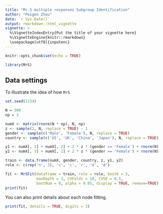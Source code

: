 ```yaml
---
title: "Mr.S multiple responses Subgroup Identification"
author: "Peigen Zhou"
date: `r Sys.Date()`
output: rmarkdown::html_vignette
vignette: >
  %\VignetteIndexEntry{Put the title of your vignette here}
  %\VignetteEngine{knitr::rmarkdown}
  \usepackage[utf8]{inputenc}
---
```


```r
knitr::opts_chunk$set(echo = TRUE)
```

```r
library(MrS)
```


## Data settings

To illustrate the idea of how `MrS` 

```r
set.seed(1234)

N = 300
np = 3

numX <- matrix(rnorm(N * np), N, np)
z <- sample(2, N, replace = TRUE) - 1
gender <- sample(c('Male', 'Female'), N, replace = TRUE)
country <- sample(c('US', 'UK', 'China', 'Japan'), N, replace = TRUE)

y1 <- numX[, 1] + numX[, 2] + 2 * z * (gender == 'Female') + rnorm(N)
y2 <- numX[, 3] + numX[, 1] + 2 * z * (gender == 'Female') + rnorm(N)

train <- data.frame(numX, gender, country, z, y1, y2)
role <- c(rep('n', 3), 'c', 'c', 'r', 'd', 'd')
```

```r
fit <- MrSFit(dataframe = train, role = role, bestK = 3, 
              maxDepth = 3, CVFolds = 10, CVSE = 0.5, 
              bootNum = 0, alpha = 0.05, display = TRUE, remove=TRUE)
print(fit)
```

You can also print details about each node fitting.

```r
print(fit, details = TRUE, digits = 3)
```


